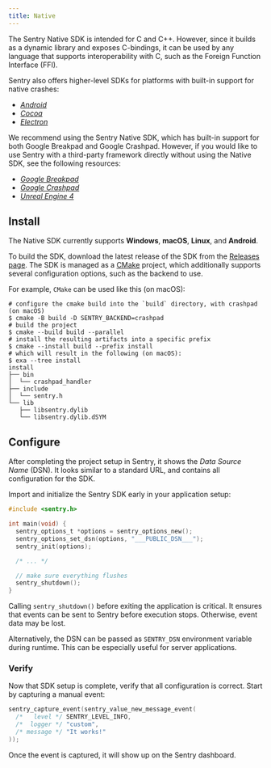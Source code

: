 ```yaml
---
title: Native
---
```


The Sentry Native SDK is intended for C and C++. However, since it builds as a
dynamic library and exposes C-bindings, it can be used by any language that
supports interoperability with C, such as the Foreign Function Interface (FFI).

Sentry also offers higher-level SDKs for platforms with built-in support for
native crashes:

- [_Android_](/platforms/android/)
- [_Cocoa_](/clients/cocoa/)
- [_Electron_](/platforms/electron/)

We recommend using the Sentry Native SDK, which has built-in support for both Google Breakpad and Google Crashpad. However, if you would like to use Sentry with a third-party framework directly without using the Native SDK, see the following resources:

- [_Google Breakpad_](guides/breakpad/)
- [_Google Crashpad_](guides/crashpad/)
- [_Unreal Engine 4_](guides/ue4/)

## Install

The Native SDK currently supports **Windows**, **macOS**, **Linux**, and **Android**.

To build the SDK, download the latest release of the SDK from the [Releases
page](https://github.com/getsentry/sentry-native/releases).
The SDK is managed as a [CMake] project, which additionally supports several configuration options, such as the backend to use.

For example, `CMake` can be used like this (on macOS):

```shell
# configure the cmake build into the `build` directory, with crashpad (on macOS)
$ cmake -B build -D SENTRY_BACKEND=crashpad
# build the project
$ cmake --build build --parallel
# install the resulting artifacts into a specific prefix
$ cmake --install build --prefix install
# which will result in the following (on macOS):
$ exa --tree install
install
├── bin
│  └── crashpad_handler
├── include
│  └── sentry.h
└── lib
   ├── libsentry.dylib
   └── libsentry.dylib.dSYM
```

[cmake]: https://cmake.org/cmake/help/latest/

## Configure

After completing the project setup in Sentry, it shows the _Data Source Name_
(DSN). It looks similar to a standard URL, and contains all configuration for
the SDK.

Import and initialize the Sentry SDK early in your application setup:

```c
#include <sentry.h>

int main(void) {
  sentry_options_t *options = sentry_options_new();
  sentry_options_set_dsn(options, "___PUBLIC_DSN___");
  sentry_init(options);

  /* ... */

  // make sure everything flushes
  sentry_shutdown();
}
```

<Alert level="warning" title="Warning"><markdown>

Calling `sentry_shutdown()` before exiting the application is critical. It
ensures that events can be sent to Sentry before execution stops. Otherwise,
event data may be lost.

</markdown></Alert>

Alternatively, the DSN can be passed as `SENTRY_DSN` environment variable during
runtime. This can be especially useful for server applications.

### Verify

Now that SDK setup is complete, verify that all configuration is correct. Start
by capturing a manual event:

```c
sentry_capture_event(sentry_value_new_message_event(
  /*   level */ SENTRY_LEVEL_INFO,
  /*  logger */ "custom",
  /* message */ "It works!"
));
```

Once the event is captured, it will show up on the Sentry dashboard.
